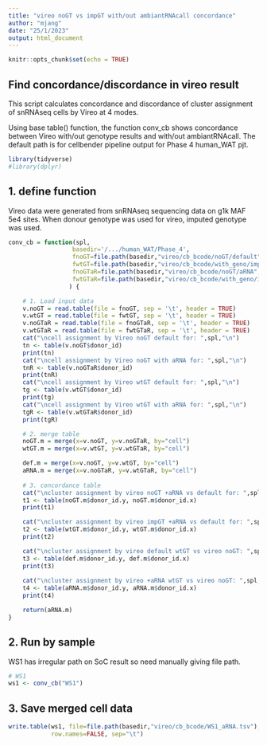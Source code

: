 ```yaml
---
title: "vireo noGT vs impGT with/out ambiantRNAcall concordance"
author: "mjang"
date: "25/1/2023"
output: html_document
---
```


```r
knitr::opts_chunk$set(echo = TRUE)
```

## Find concordance/discordance in vireo result

This script calculates concordance and discordance of cluster assignment of 
snRNAseq cells by Vireo at 4 modes.

Using base table() function, the function conv_cb shows concordance
between Vireo with/out genotype results and with/out ambiantRNAcall.
The default path is for cellbender pipeline output for Phase 4 human_WAT pjt.

```r
library(tidyverse)
#library(dplyr)
```

## 1. define function

Vireo data were generated from snRNAseq sequencing data on g1k MAF 5e4 sites.
When donour genotype was used for vireo, imputed genotype was used.

```r
conv_cb = function(spl,
                  basedir='/.../human_WAT/Phase_4',
                  fnoGT=file.path(basedir,"vireo/cb_bcode/noGT/default",spl,"donor_ids.tsv"),
                  fwtGT=file.path(basedir,"vireo/cb_bcode/with_geno/imputed",spl,"donor_ids.tsv"),
                  fnoGTaR=file.path(basedir,"vireo/cb_bcode/noGT/aRNA",spl,"donor_ids.tsv"),
                  fwtGTaR=file.path(basedir,"vireo/cb_bcode/with_geno/impGT.aRNA",spl,"donor_ids.tsv")                  
                 ) {

    # 1. Load input data
    v.noGT = read.table(file = fnoGT, sep = '\t', header = TRUE)
    v.wtGT = read.table(file = fwtGT, sep = '\t', header = TRUE)
    v.noGTaR = read.table(file = fnoGTaR, sep = '\t', header = TRUE)
    v.wtGTaR = read.table(file = fwtGTaR, sep = '\t', header = TRUE)
    cat("\ncell assignment by Vireo noGT default for: ",spl,"\n")
    tn <- table(v.noGT$donor_id)
    print(tn)
    cat("\ncell assignment by Vireo noGT with aRNA for: ",spl,"\n")
    tnR <- table(v.noGTaR$donor_id)
    print(tnR)
    cat("\ncell assignment by Vireo wtGT default for: ",spl,"\n")
    tg <- table(v.wtGT$donor_id)
    print(tg)
    cat("\ncell assignment by Vireo wtGT with aRNA for: ",spl,"\n")
    tgR <- table(v.wtGTaR$donor_id)
    print(tgR)

    # 2. merge table
    noGT.m = merge(x=v.noGT, y=v.noGTaR, by="cell")
    wtGT.m = merge(x=v.wtGT, y=v.wtGTaR, by="cell")

    def.m = merge(x=v.noGT, y=v.wtGT, by="cell")
    aRNA.m = merge(x=v.noGTaR, y=v.wtGTaR, by="cell")
    
    # 3. concordance table
    cat("\ncluster assignment by vireo noGT +aRNA vs default for: ",spl,"\n")
    t1 <- table(noGT.m$donor_id.y, noGT.m$donor_id.x)
    print(t1)

    cat("\ncluster assignment by vireo impGT +aRNA vs default for: ",spl,"\n")
    t2 <- table(wtGT.m$donor_id.y, wtGT.m$donor_id.x)
    print(t2)

    cat("\ncluster assignment by vireo default wtGT vs vireo noGT: ",spl,"\n")
    t3 <- table(def.m$donor_id.y, def.m$donor_id.x)
    print(t3)
    
    cat("\ncluster assignment by vireo +aRNA wtGT vs vireo noGT: ",spl,"\n")
    t4 <- table(aRNA.m$donor_id.y, aRNA.m$donor_id.x)
    print(t4)

    return(aRNA.m)
}

```
## 2. Run by sample

WS1 has irregular path on SoC result so need manually giving file path.

```r
# WS1 
ws1 <- conv_cb("WS1")
```

## 3. Save merged cell data

```r

write.table(ws1, file=file.path(basedir,"vireo/cb_bcode/WS1_aRNA.tsv"),
            row.names=FALSE, sep="\t")

```

